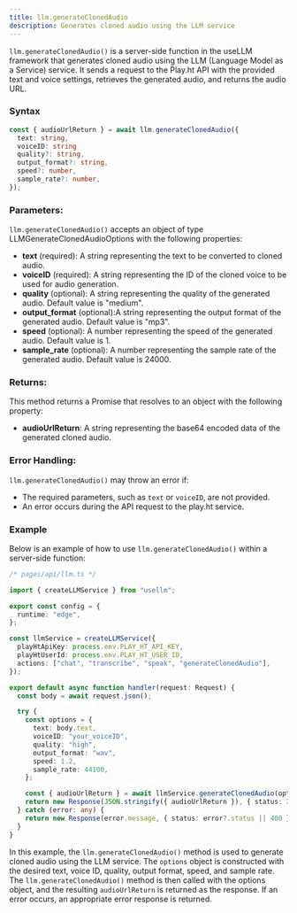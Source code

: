 ```yaml
---
title: llm.generateClonedAudio
description: Generates cloned audio using the LLM service
---
```


`llm.generateClonedAudio()` is a server-side function in the useLLM framework that generates cloned audio using the LLM (Language Model as a Service) service. It sends a request to the Play.ht API with the provided text and voice settings, retrieves the generated audio, and returns the audio URL.

### Syntax

```typescript
const { audioUrlReturn } = await llm.generateClonedAudio({
  text: string,
  voiceID: string
  quality?: string,
  output_format?: string,
  speed?: number,
  sample_rate?: number,
});
```

### Parameters:

`llm.generateClonedAudio()` accepts an object of type LLMGenerateClonedAudioOptions with the following properties:

- **text** (required): A string representing the text to be converted to cloned audio.
- **voiceID** (required): A string representing the ID of the cloned voice to be used for audio generation.
- **quality** (optional): A string representing the quality of the generated audio. Default value is "medium".
- **output_format** (optional):A string representing the output format of the generated audio. Default value is "mp3".
- **speed** (optional): A number representing the speed of the generated audio. Default value is 1.
- **sample_rate** (optional): A number representing the sample rate of the generated audio. Default value is 24000.

### Returns:

This method returns a Promise that resolves to an object with the following property:

- **audioUrlReturn**: A string representing the base64 encoded data of the generated cloned audio.

### Error Handling:

`llm.generateClonedAudio()` may throw an error if:

- The required parameters, such as `text` or `voiceID`, are not provided.
- An error occurs during the API request to the play.ht service.

### Example

Below is an example of how to use `llm.generateClonedAudio()` within a server-side function:

```typescript
/* pages/api/llm.ts */

import { createLLMService } from "usellm";

export const config = {
  runtime: "edge",
};

const llmService = createLLMService({
  playHtApiKey: process.env.PLAY_HT_API_KEY,
  playHtUserId: process.env.PLAY_HT_USER_ID,
  actions: ["chat", "transcribe", "speak", "generateClonedAudio"],
});

export default async function handler(request: Request) {
  const body = await request.json();

  try {
    const options = {
      text: body.text,
      voiceID: "your_voiceID",
      quality: "high",
      output_format: "wav",
      speed: 1.2,
      sample_rate: 44100,
    };

    const { audioUrlReturn } = await llmService.generateClonedAudio(options);
    return new Response(JSON.stringify({ audioUrlReturn }), { status: 200 });
  } catch (error: any) {
    return new Response(error.message, { status: error?.status || 400 });
  }
}
```

In this example, the `llm.generateClonedAudio()` method is used to generate cloned audio using the LLM service. The `options` object is constructed with the desired text, voice ID, quality, output format, speed, and sample rate. The `llm.generateClonedAudio()` method is then called with the options object, and the resulting `audioUrlReturn` is returned as the response. If an error occurs, an appropriate error response is returned.